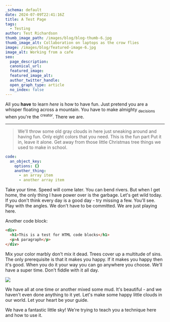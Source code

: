 ```yaml
---
_schema: default
date: 2024-07-09T22:41:16Z
title: A Test Page
tags:
  - Testing
author: Test Richardson
thumb_image_path: /images/blog/blog-thumb-6.jpg
thumb_image_alt: Collaboration on laptops as the crow flies
image: /images/blog/featured-image-6.jpg
image_alt: Working from a cafe
seo:
  page_description:
  canonical_url:
  featured_image:
  featured_image_alt:
  author_twitter_handle:
  open_graph_type: article
  no_index: false
---
```

All you **have** to learn *here* is how to have fun. Just pretend you are a whisper floating across a mountain. You have to make almighty <sub>decisions</sub> when you're the <sup>creator</sup>. There we are.

<SnippetsAlert background_color="#F7B2AD" alert_message="Yay, we support snippets now!" color="#ffffff" icon="Lemon"/>

---

> We'll throw some old gray clouds in here just sneaking around and having fun. Only eight colors that you need. This is the fun part Put it in, leave it alone. Get away from those little Christmas tree things we used to make in school.

```yaml
code:
  an_object_key:
    options: {}
    another_thing:
      - an array item
      - another array item
```

Take your time. Speed will come later. You can bend rivers. But when I get home, the only thing I have power over is the garbage. Let's get wild today. If you don't think every day is a good day - try missing a few. You'll see. Play with the angles. We don't have to be committed. We are just playing here.

Another code block:

```html
<div>
  <h1>This is a test for HTML code blocks</h1>
  <p>A paragraph</p>
</div>
```

Mix your color marbly don't mix it dead. Trees cover up a multitude of sins. The only prerequisite is that it makes you happy. If it makes you happy then it's good. When you do it your way you can go anywhere you choose. We'll have a super time. Don't fiddle with it all day.

![](/images/blog/featured-image-2.jpg)

We have all at one time or another mixed some mud. It's beautiful - and we haven't even done anything to it yet. Let's make some happy little clouds in our world. Let your heart be your guide.

We have a fantastic little sky! We're trying to teach you a technique here and how to use it.